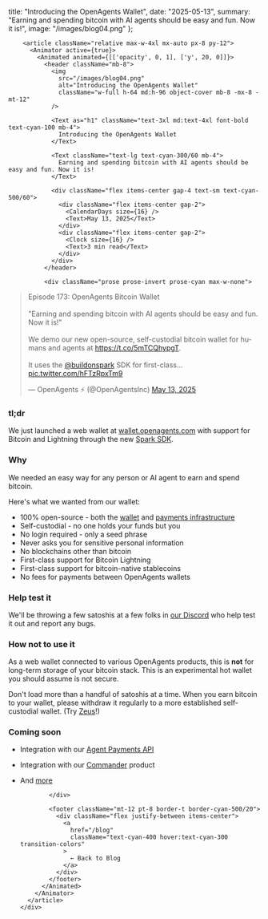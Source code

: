 
  title: "Introducing the OpenAgents Wallet",
  date: "2025-05-13",
  summary: "Earning and spending bitcoin with AI agents should be easy and fun. Now it is!",
  image: "/images/blog04.png"
};

<AppLayout showSidebar>
  <OnboardingOverlayManager
    minDesktopWidth={1024}
    desktopMessage="OpenAgents requires a desktop browser for the full development experience. Please use a device with a screen width of at least 1024px."
  >
    <AnimatorGeneralProvider duration={{ enter: 0.5, exit: 0.3 }}>
      <div className="relative z-10 h-full overflow-y-auto">
        <div className="absolute inset-0 pointer-events-none">
          <GridLines lineColor="hsla(180, 100%, 75%, 0.02)" distance={40} />
          <Dots color="hsla(180, 50%, 50%, 0.02)" size={1} distance={30} />
        </div>
        
        <article className="relative max-w-4xl mx-auto px-8 py-12">
          <Animator active={true}>
            <Animated animated={[['opacity', 0, 1], ['y', 20, 0]]}>
              <header className="mb-8">
                <img 
                  src="/images/blog04.png" 
                  alt="Introducing the OpenAgents Wallet"
                  className="w-full h-64 md:h-96 object-cover mb-8 -mx-8 -mt-12"
                />
                
                <Text as="h1" className="text-3xl md:text-4xl font-bold text-cyan-100 mb-4">
                  Introducing the OpenAgents Wallet
                </Text>
                
                <Text className="text-lg text-cyan-300/60 mb-4">
                  Earning and spending bitcoin with AI agents should be easy and fun. Now it is!
                </Text>
                
                <div className="flex items-center gap-4 text-sm text-cyan-500/60">
                  <div className="flex items-center gap-2">
                    <CalendarDays size={16} />
                    <Text>May 13, 2025</Text>
                  </div>
                  <div className="flex items-center gap-2">
                    <Clock size={16} />
                    <Text>3 min read</Text>
                  </div>
                </div>
              </header>
              
              <div className="prose prose-invert prose-cyan max-w-none">

<div className="w-full mx-auto flex justify-center items-center my-8">
  <blockquote className="twitter-tweet" data-media-max-width="560">
    <p lang="en" dir="ltr">Episode 173: OpenAgents Bitcoin Wallet<br /><br />&quot;Earning and spending bitcoin with AI agents should be easy and fun. Now it is!&quot;<br /><br />We demo our new open-source, self-custodial bitcoin wallet for humans and agents at <a href="https://t.co/5mTCQhypgT">https://t.co/5mTCQhypgT</a>.<br /><br />It uses the <a href="https://twitter.com/buildonspark?ref_src=twsrc%5Etfw">@buildonspark</a> SDK for first-class… <a href="https://t.co/hFTzRpxTm9">pic.twitter.com/hFTzRpxTm9</a></p>&mdash; OpenAgents ⚡ (@OpenAgentsInc) <a href="https://twitter.com/OpenAgentsInc/status/1922303008617984363?ref_src=twsrc%5Etfw">May 13, 2025</a>
  </blockquote>
  <script async src="https://platform.twitter.com/widgets.js" charSet="utf-8"></script>
</div>

### tl;dr

We just launched a web wallet at [wallet.openagents.com](https://wallet.openagents.com) with support for Bitcoin and Lightning through the new [Spark SDK](https://spark.money).

### Why

We needed an easy way for any person or AI agent to earn and spend bitcoin.

Here's what we wanted from our wallet:

- 100% open-source - both the [wallet](https://github.com/OpenAgentsInc/openagents/tree/main/apps/wallet) and [payments infrastructure](https://github.com/buildonspark/spark)
- Self-custodial - no one holds your funds but you
- No login required - only a seed phrase
- Never asks you for sensitive personal information
- No blockchains other than bitcoin
- First-class support for Bitcoin Lightning
- First-class support for bitcoin-native stablecoins
- No fees for payments between OpenAgents wallets

### Help test it

We'll be throwing a few satoshis at a few folks in [our Discord](https://openagents.test/blog/discord) who help test it out and report any bugs.

### How not to use it

As a web wallet connected to various OpenAgents products, this is **not** for long-term storage of your bitcoin stack. This is an experimental hot wallet you should assume is not secure.

Don't load more than a handful of satoshis at a time. When you earn bitcoin to your wallet, please withdraw it regularly to a more established self-custodial wallet. (Try [Zeus](https://zeusln.com/)!)

### Coming soon

- Integration with our [Agent Payments API](/blog/agent-payments-api)
- Integration with our [Commander](https://x.com/OpenAgentsInc/status/1919797578452869267) product
- And [more](https://x.com/OpenAgentsInc/status/1919428581358227525)

              </div>
              
              <footer className="mt-12 pt-8 border-t border-cyan-500/20">
                <div className="flex justify-between items-center">
                  <a 
                    href="/blog" 
                    className="text-cyan-400 hover:text-cyan-300 transition-colors"
                  >
                    ← Back to Blog
                  </a>
                </div>
              </footer>
            </Animated>
          </Animator>
        </article>
      </div>
    </AnimatorGeneralProvider>
  </OnboardingOverlayManager>
</AppLayout>